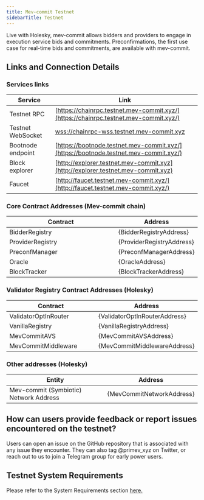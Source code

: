 ```yaml
---
title: Mev-commit Testnet
sidebarTitle: Testnet
---
```


Live with Holesky, mev-commit allows bidders and providers to engage in execution service bids and commitments. Preconfirmations, the first use case for real-time bids and commitments, are available with mev-commit.

## **Links and Connection Details**

### **Services links**

| Service           | Link                                                                                           |
| ----------------- | ---------------------------------------------------------------------------------------------- |
| Testnet RPC       | [https://chainrpc.testnet.mev-commit.xyz/](https://chainrpc.testnet.mev-commit.xyz/)           |
| Testnet WebSocket | [wss://chainrpc-wss.testnet.mev-commit.xyz](wss://chainrpc-wss.testnet.mev-commit.xyz)         |
| Bootnode endpoint | [https://bootnode.testnet.mev-commit.xyz/](https://bootnode.testnet.mev-commit.xyz/)           |
| Block explorer    | [http://explorer.testnet.mev-commit.xyz](http://explorer.testnet.mev-commit.xyz)               |
| Faucet            | [http://faucet.testnet.mev-commit.xyz/](http://faucet.testnet.mev-commit.xyz/)                 |

### **Core Contract Addresses (Mev-commit chain)**


<table>
  <thead>
    <tr>
      <th width="299">Contract</th>
      <th>Address</th>
    </tr>
  </thead>
  <tbody>
    <tr>
      <td>BidderRegistry</td>
      <td>{BidderRegistryAddress}</td>
    </tr>
    <tr>
      <td>ProviderRegistry</td>
      <td>{ProviderRegistryAddress}</td>
    </tr>
    <tr>
      <td>PreconfManager</td>
      <td>{PreconfManagerAddress}</td>
    </tr>
    <tr>
      <td>Oracle</td>
      <td>{OracleAddress}</td>
    </tr>
    <tr>
      <td>BlockTracker</td>
      <td>{BlockTrackerAddress}</td>
    </tr>
  </tbody>
</table>

### **Validator Registry Contract Addresses (Holesky)**


<table>
  <thead>
    <tr>
      <th width="299">Contract</th>
      <th>Address</th>
    </tr>
  </thead>
  <tbody>
    <tr>
      <td>ValidatorOptInRouter</td>
      <td>{ValidatorOptInRouterAddress}</td>
    </tr>
    <tr>
      <td>VanillaRegistry</td>
      <td>{VanillaRegistryAddress}</td>
    </tr>
    <tr>
      <td>MevCommitAVS</td>
      <td>{MevCommitAVSAddress}</td>
    </tr>
    <tr>
      <td>MevCommitMiddleware</td>
      <td>{MevCommitMiddlewareAddress}</td>
    </tr>
  </tbody>
</table>

### **Other addresses (Holesky)**


<table>
  <thead>
    <tr>
      <th width="299">Entity</th>
      <th>Address</th>
    </tr>
  </thead>
  <tbody>
    <tr>
      <td>Mev-commit (Symbiotic) Network Address</td>
      <td>{MevCommitNetworkAddress}</td>
    </tr>
  </tbody>
</table>

## How can users provide feedback or report issues encountered on the testnet?

Users can open an issue on the GitHub repository that is associated with any issue they encounter. They can also tag @primev_xyz on Twitter, or reach out to us to join a Telegram group for early power users.

## Testnet System Requirements

Please refer to the System Requirements section [here.](/developers/system-requirements)
